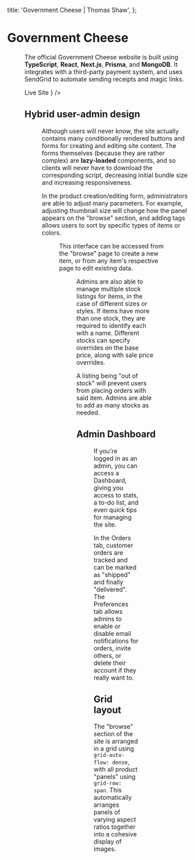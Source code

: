 
  title: 'Government Cheese | Thomas Shaw',
};

# Government Cheese

<Figure
  src="/projects/govcheese/home_preview.png"
  alt="Government Cheese homepage"
/>

The official Government Cheese website is built using **TypeScript**, **React**, **Next.js**, **Prisma**, and **MongoDB**. It integrates with a third-party payment system, and uses SendGrid to automate sending receipts and magic links.

<Link
  href="https://govcheesedre.com/"
  target="_blank"
  className="mr-auto flex w-max items-center gap-3 rounded-lg bg-orange-500 px-10 py-2 font-semibold !no-underline transition-colors hover:bg-orange-600"
  children={
    <>
      Live Site <HiArrowRight />
    </>
  }
/>

## Hybrid user-admin design

<Figure
  src="/projects/govcheese/new_item_button.png"
  float="right"
  caption="Admin button hidden for normal users"
  aspectRatio="1/1"
/>

Although users will never know, the site actually contains many conditionally rendered buttons and forms for creating and editing site content. The forms themselves (because they are rather complex) are **lazy-loaded** components, and so clients will never have to download the corresponding script, decreasing initial bundle size and increasing responsiveness.

In the product creation/editing form, administrators are able to adjust many parameters. For example, adjusting thumbnail size will change how the panel appears on the "browse" section, and adding tags allows users to sort by specific types of items or colors.

<Figure
  src="/projects/govcheese/new_item_form.png"
  caption="Interface for creating a new item"
  aspectRatio="16/13"
/>

This interface can be accessed from the "browse" page to create a new item, or from any item's respective page to edit existing data.

<Figure
  src="/projects/govcheese/stock_management.png"
  aspectRatio="9/10"
  float="left"
/>

Admins are also able to manage multiple stock listings for items, in the case of different sizes or styles. If items have more than one stock, they are required to identify each with a name. Different stocks can specify overrides on the base price, along with sale price overrides.

A listing being "out of stock" will prevent users from placing orders with said item. Admins are able to add as many stocks as needed.

## Admin Dashboard

<Figure
  src="/projects/govcheese/admin_dashboard.png"
  alt="Admin dashboard"
  aspectRatio="16/8.5"
/>

If you're logged in as an admin, you can access a Dashboard, giving you access to stats, a to-do list, and even quick tips for managing the site.

In the Orders tab, customer orders are tracked and can be marked as "shipped" and finally "delivered". The Preferences tab allows admins to enable or disable email notifications for orders, invite others, or delete their account if they really want to.

## Grid layout

The "browse" section of the site is arranged in a grid using `grid-auto-flow: dense`, with all product "panels" using `grid-row: span`. This automatically arranges panels of varying aspect ratios together into a cohesive display of images.

<Figure
  src="/projects/govcheese/products_grid.png"
  alt="Browse cheese grid"
  aspectRatio="4/3"
/>
